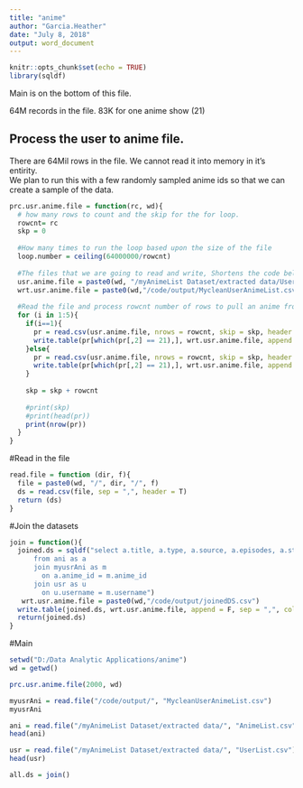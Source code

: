 ---
title: "anime"
author: "Garcia.Heather"
date: "July 8, 2018"
output: word_document
---

```{r setup, include=FALSE}
knitr::opts_chunk$set(echo = TRUE)
library(sqldf)
```

Main is on the bottom of this file. 

64M records in the file.
83K for one anime show (21)

## Process the user to anime file. 
There are 64Mil rows in the file.  We cannot read it into memory in it's entirity.  
We plan to run this with a few randomly sampled anime ids so that we can create a sample of the data. 
```{r}
prc.usr.anime.file = function(rc, wd){
  # how many rows to count and the skip for the for loop.
  rowcnt= rc
  skp = 0
  
  #How many times to run the loop based upon the size of the file
  loop.number = ceiling(64000000/rowcnt)
  
  #The files that we are going to read and write, Shortens the code below.
  usr.anime.file = paste0(wd, "/myAnimeList Dataset/extracted data/UserAnimeList.csv")
  wrt.usr.anime.file = paste0(wd,"/code/output/MycleanUserAnimeList.csv")
  
  #Read the file and process rowcnt number of rows to pull an anime from the list of users. 
  for (i in 1:5){
    if(i==1){
      pr = read.csv(usr.anime.file, nrows = rowcnt, skip = skp, header = T)
      write.table(pr[which(pr[,2] == 21),], wrt.usr.anime.file, append = T, sep = ",", col.names = T, row.names = F)
    }else{
      pr = read.csv(usr.anime.file, nrows = rowcnt, skip = skp, header = F)
      write.table(pr[which(pr[,2] == 21),], wrt.usr.anime.file, append = T, sep = ",", col.names = F, row.names = F)
    }
    
    skp = skp + rowcnt
    
    #print(skp) 
    #print(head(pr))
    print(nrow(pr))
  }
}

```

#Read in the file
```{r}
read.file = function (dir, f){
  file = paste0(wd, "/", dir, "/", f)
  ds = read.csv(file, sep = ",", header = T)
  return (ds)
}

```

#Join the datasets
```{r}
join = function(){
  joined.ds = sqldf("select a.title, a.type, a.source, a.episodes, a.status, a.airing, a.aired_string, a.duration, a.rating, a.score, a.scored_by, a.rank, a.popularity, a.members, a.favorites, a.background, a.premiered, a.broadcast, a.related, a.producer, a.licensor, a.studio, a.genre, a.opening_theme, a.ending_theme, m.username, m.my_watched_episodes, m.my_start_date, m.my_finish_date, m.my_score, m.my_status,  m.my_rewatching, m.my_rewatching_ep, u.user_watching, u.user_completed,  u.user_onhold, u.user_dropped, u.user_plantowatch, u.user_days_spent_watching, u.gender, u.location, u.birth_date, u.access_rank, u.join_date, u.last_online
      from ani as a 
      join myusrAni as m
        on a.anime_id = m.anime_id
      join usr as u
        on u.username = m.username")
   wrt.usr.anime.file = paste0(wd,"/code/output/joinedDS.csv")
  write.table(joined.ds, wrt.usr.anime.file, append = F, sep = ",", col.names = T, row.names = F)
  return(joined.ds)
}
```


#Main
```{r}
setwd("D:/Data Analytic Applications/anime")
wd = getwd()

prc.usr.anime.file(2000, wd)

myusrAni = read.file("/code/output/", "MycleanUserAnimeList.csv")
myusrAni

ani = read.file("/myAnimeList Dataset/extracted data/", "AnimeList.csv")
head(ani)

usr = read.file("/myAnimeList Dataset/extracted data/", "UserList.csv")
head(usr)

all.ds = join()
```




